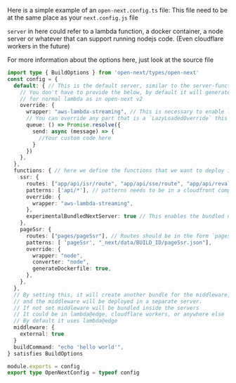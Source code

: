 Here is a simple example of an `open-next.config.ts` file: 
This file need to be at the same place as your `next.config.js` file

`server` in here could refer to a lambda function, a docker container, a node server or whatever that can support running nodejs code. (Even cloudflare workers in the future)

For more information about the options here, just look at the source file

```ts
import type { BuildOptions } from 'open-next/types/open-next'
const config = {
  default: { // This is the default server, similar to the server-function in open-next v2
    // You don't have to provide the below, by default it will generate an output 
    // for normal lambda as in open-next v2
    override: { 
      wrapper: "aws-lambda-streaming", // This is necessary to enable lambda streaming
      // You can override any part that is a `LazyLoadedOverride` this way
      queue: () => Promise.resolve({
        send: async (message) => {
          //Your custom code here
        }
      })
    },
  },
  functions: { // here we define the functions that we want to deploy in a different server
    ssr: {
      routes: ["app/api/isr/route", "app/api/sse/route", "app/api/revalidateTag/route"], // For app dir, you need to include route|page, no need to include layout or loading
      patterns: ['api/*'], // patterns needs to be in a cloudfront compatible format, this will be used to generate the output
      override: {
        wrapper: "aws-lambda-streaming",
      },
      experimentalBundledNextServer: true // This enables the bundled next server which is faster and reduce the size of the server
    },
    pageSsr: {
      routes: ["pages/pageSsr"], // Routes should be in the form `pages/${route}` without the extension, it should match the filesystem
      patterns: [ 'pageSsr', "_next/data/BUILD_ID/pageSsr.json"],
      override: {
        wrapper: "node",
        converter: "node",
        generateDockerfile: true,
      },
    },    
  },
  // By setting this, it will create another bundle for the middleware, 
  // and the middleware will be deployed in a separate server. 
  // If not set middleware will be bundled inside the servers
  // It could be in lambda@edge, cloudflare workers, or anywhere else
  // By default it uses lambda@edge
  middleware: {
    external: true 
  }
  buildCommand: "echo 'hello world'",
} satisfies BuildOptions

module.exports = config
export type OpenNextConfig = typeof config
```